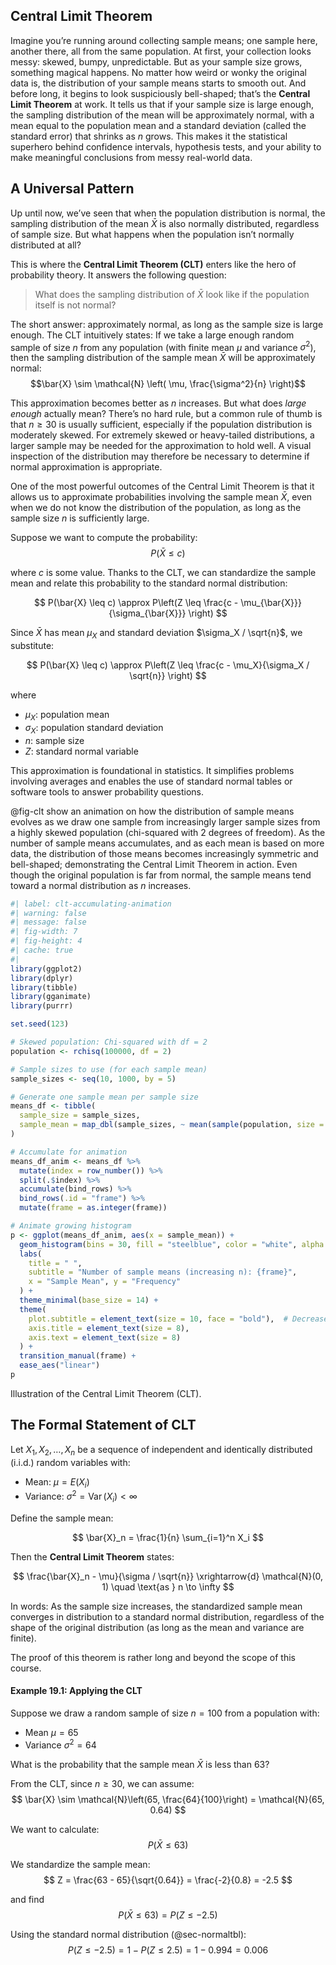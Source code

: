 ## Central Limit Theorem {#sec-clt}

Imagine you’re running around collecting sample means; one sample here, another there, all from the same population. At first, your collection looks messy: skewed, bumpy, unpredictable. But as your sample size grows, something magical happens. No matter how weird or wonky the original data is, the distribution of your sample means starts to smooth out. And before long, it begins to look suspiciously bell-shaped; that’s the **Central Limit Theorem** at work. It tells us that if your sample size is large enough, the sampling distribution of the mean will be approximately normal, with a mean equal to the population mean and a standard deviation (called the standard error) that shrinks as $n$ grows. This makes it the statistical superhero behind confidence intervals, hypothesis tests, and your ability to make meaningful conclusions from messy real-world data.

## A Universal Pattern

Up until now, we’ve seen that when the population distribution is normal, the sampling distribution of the mean $\bar{X}$ is also normally distributed, regardless of sample size. But what happens when the population isn’t normally distributed at all?

This is where the **Central Limit Theorem (CLT)** enters like the hero of probability theory. It answers the following question:

> What does the sampling distribution of $\bar{X}$ look like if the population itself is not normal?

The short answer: approximately normal, as long as the sample size is large enough. The CLT intuitively states: If we take a large enough random sample of size $n$ from any population (with finite mean $\mu$ and variance $\sigma^2$), then the sampling distribution of the sample mean $\bar{X}$ will be approximately normal: $$\bar{X} \sim \mathcal{N} \left( \mu, \frac{\sigma^2}{n} \right)$$

This approximation becomes better as $n$ increases. But what does *large enough* actually mean? There’s no hard rule, but a common rule of thumb is that $n \geq 30$ is usually sufficient, especially if the population distribution is moderately skewed. For extremely skewed or heavy-tailed distributions, a larger sample may be needed for the approximation to hold well. A visual inspection of the distribution may therefore be necessary to determine if normal approximation is appropriate.

One of the most powerful outcomes of the Central Limit Theorem is that it allows us to approximate probabilities involving the sample mean $\bar{X}$, even when we do not know the distribution of the population, as long as the sample size $n$ is sufficiently large.

Suppose we want to compute the probability: $$
P(\bar{X} \leq c)
$$

where $c$ is some value. Thanks to the CLT, we can standardize the sample mean and relate this probability to the standard normal distribution:

$$
P(\bar{X} \leq c) \approx P\left(Z \leq \frac{c - \mu_{\bar{X}}}{\sigma_{\bar{X}}} \right)
$$

Since $\bar{X}$ has mean $\mu_X$ and standard deviation $\sigma_X / \sqrt{n}$, we substitute:

$$
P(\bar{X} \leq c) \approx P\left(Z \leq \frac{c - \mu_X}{\sigma_X / \sqrt{n}} \right)
$$

where

-   $\mu_X$: population mean\
-   $\sigma_X$: population standard deviation\
-   $n$: sample size\
-   $Z$: standard normal variable

This approximation is foundational in statistics. It simplifies problems involving averages and enables the use of standard normal tables or software tools to answer probability questions.

@fig-clt show an animation on how the distribution of sample means evolves as we draw one sample from increasingly larger sample sizes from a highly skewed population (chi-squared with 2 degrees of freedom). As the number of sample means accumulates, and as each mean is based on more data, the distribution of those means becomes increasingly symmetric and bell-shaped; demonstrating the Central Limit Theorem in action. Even though the original population is far from normal, the sample means tend toward a normal distribution as $n$ increases.

::: {#fig-clt .center}
```r
#| label: clt-accumulating-animation
#| warning: false
#| message: false
#| fig-width: 7
#| fig-height: 4
#| cache: true
#| 
library(ggplot2)
library(dplyr)
library(tibble)
library(gganimate)
library(purrr)

set.seed(123)

# Skewed population: Chi-squared with df = 2
population <- rchisq(100000, df = 2)

# Sample sizes to use (for each sample mean)
sample_sizes <- seq(10, 1000, by = 5)

# Generate one sample mean per sample size
means_df <- tibble(
  sample_size = sample_sizes,
  sample_mean = map_dbl(sample_sizes, ~ mean(sample(population, size = .x, replace = FALSE)))
)

# Accumulate for animation
means_df_anim <- means_df %>%
  mutate(index = row_number()) %>%
  split(.$index) %>%
  accumulate(bind_rows) %>%
  bind_rows(.id = "frame") %>%
  mutate(frame = as.integer(frame))

# Animate growing histogram
p <- ggplot(means_df_anim, aes(x = sample_mean)) +
  geom_histogram(bins = 30, fill = "steelblue", color = "white", alpha = 0.85) +
  labs(
    title = " ",
    subtitle = "Number of sample means (increasing n): {frame}",
    x = "Sample Mean", y = "Frequency"
  ) +
  theme_minimal(base_size = 14) +
  theme(
    plot.subtitle = element_text(size = 10, face = "bold"),  # Decrease title size here
    axis.title = element_text(size = 8),
    axis.text = element_text(size = 8)
  ) +
  transition_manual(frame) +
  ease_aes("linear")
p
```

Illustration of the Central Limit Theorem (CLT).
:::

## The Formal Statement of CLT

Let $X_1, X_2, \dots, X_n$ be a sequence of independent and identically distributed (i.i.d.) random variables with:

-   Mean: $\mu = E(X_i)$\
-   Variance: $\sigma^2 = \operatorname{Var}(X_i) < \infty$

Define the sample mean:

$$
\bar{X}_n = \frac{1}{n} \sum_{i=1}^n X_i
$$

Then the **Central Limit Theorem** states:

$$
\frac{\bar{X}_n - \mu}{\sigma / \sqrt{n}} \xrightarrow{d} \mathcal{N}(0, 1) \quad \text{as } n \to \infty
$$

In words: As the sample size increases, the standardized sample mean converges in distribution to a standard normal distribution, regardless of the shape of the original distribution (as long as the mean and variance are finite).

The proof of this theorem is rather long and beyond the scope of this course.

#### Example 19.1: Applying the CLT {.unnumbered}

Suppose we draw a random sample of size $n = 100$ from a population with:

-   Mean $\mu = 65$
-   Variance $\sigma^2 = 64$

What is the probability that the sample mean $\bar{X}$ is less than 63?

From the CLT, since $n \geq 30$, we can assume: $$
\bar{X} \sim \mathcal{N}\left(65, \frac{64}{100}\right) = \mathcal{N}(65, 0.64)
$$

We want to calculate: $$
P(\bar{X} \leq 63)
$$

We standardize the sample mean: $$
Z = \frac{63 - 65}{\sqrt{0.64}} = \frac{-2}{0.8} = -2.5
$$

and find $$
P(\bar{X} \leq 63) = P(Z \leq -2.5)
$$

Using the standard normal distribution (@sec-normaltbl): $$
P(Z \leq -2.5) = 1 - P(Z \leq 2.5) = 1 - 0.994 = 0.006
$$
